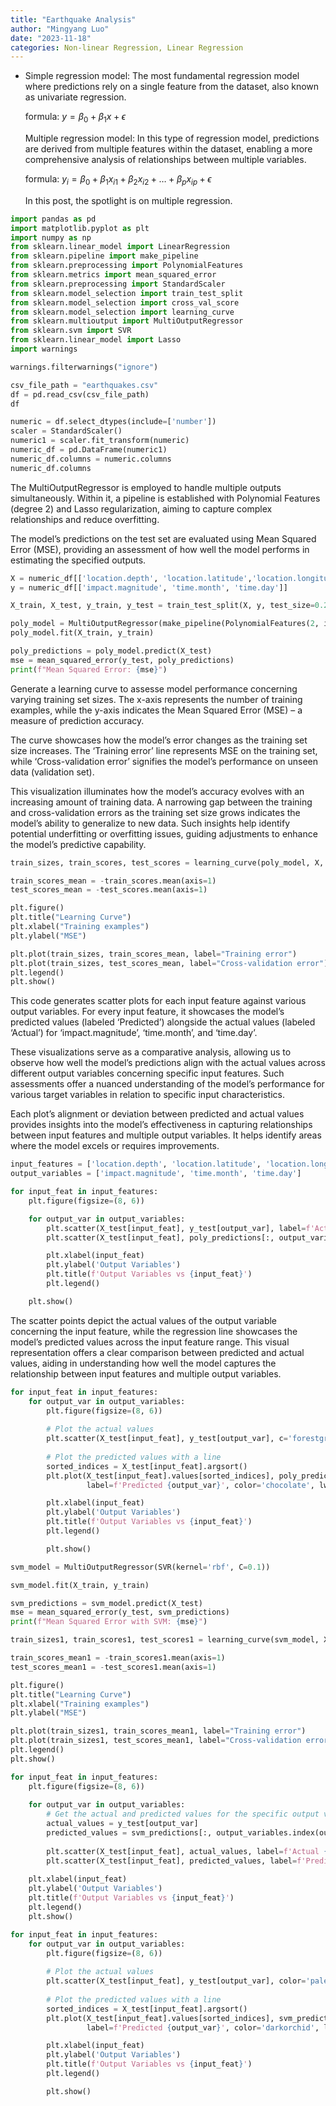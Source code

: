 ```yaml
---
title: "Earthquake Analysis"
author: "Mingyang Luo"
date: "2023-11-18"
categories: Non-linear Regression, Linear Regression
---
```


-   Simple regression model: The most fundamental regression model where predictions rely on a single feature from the dataset, also known as univariate regression.

    formula: $y = \beta_0 + \beta_1 x + \epsilon$

    Multiple regression model: In this type of regression model, predictions are derived from multiple features within the dataset, enabling a more comprehensive analysis of relationships between multiple variables.

    formula: $y_i = \beta_0 + \beta_1 x_{i1} + \beta_2 x_{i2} + \ldots + \beta_p x_{ip} + \epsilon$

    In this post, the spotlight is on multiple regression.

```python
import pandas as pd
import matplotlib.pyplot as plt
import numpy as np
from sklearn.linear_model import LinearRegression
from sklearn.pipeline import make_pipeline
from sklearn.preprocessing import PolynomialFeatures
from sklearn.metrics import mean_squared_error
from sklearn.preprocessing import StandardScaler
from sklearn.model_selection import train_test_split
from sklearn.model_selection import cross_val_score
from sklearn.model_selection import learning_curve
from sklearn.multioutput import MultiOutputRegressor
from sklearn.svm import SVR
from sklearn.linear_model import Lasso
import warnings

warnings.filterwarnings("ignore")

csv_file_path = "earthquakes.csv"
df = pd.read_csv(csv_file_path)
df
```

```python
numeric = df.select_dtypes(include=['number'])
scaler = StandardScaler()
numeric1 = scaler.fit_transform(numeric)
numeric_df = pd.DataFrame(numeric1)
numeric_df.columns = numeric.columns
numeric_df.columns
```

The MultiOutputRegressor is employed to handle multiple outputs simultaneously. Within it, a pipeline is established with Polynomial Features (degree 2) and Lasso regularization, aiming to capture complex relationships and reduce overfitting.

The model's predictions on the test set are evaluated using Mean Squared Error (MSE), providing an assessment of how well the model performs in estimating the specified outputs.

```python
X = numeric_df[['location.depth', 'location.latitude','location.longitude', 'time.epoch', 'impact.gap']]
y = numeric_df[['impact.magnitude', 'time.month', 'time.day']]

X_train, X_test, y_train, y_test = train_test_split(X, y, test_size=0.2, random_state=42)

poly_model = MultiOutputRegressor(make_pipeline(PolynomialFeatures(2, include_bias=False), Lasso(alpha=0.4)))
poly_model.fit(X_train, y_train)

poly_predictions = poly_model.predict(X_test)
mse = mean_squared_error(y_test, poly_predictions)
print(f"Mean Squared Error: {mse}")
```

Generate a learning curve to assesse model performance concerning varying training set sizes. The x-axis represents the number of training examples, while the y-axis indicates the Mean Squared Error (MSE) -- a measure of prediction accuracy.

The curve showcases how the model's error changes as the training set size increases. The 'Training error' line represents MSE on the training set, while 'Cross-validation error' signifies the model's performance on unseen data (validation set).

This visualization illuminates how the model's accuracy evolves with an increasing amount of training data. A narrowing gap between the training and cross-validation errors as the training set size grows indicates the model's ability to generalize to new data. Such insights help identify potential underfitting or overfitting issues, guiding adjustments to enhance the model's predictive capability.

```python
train_sizes, train_scores, test_scores = learning_curve(poly_model, X, y, cv=5, scoring='neg_mean_squared_error')

train_scores_mean = -train_scores.mean(axis=1)
test_scores_mean = -test_scores.mean(axis=1)

plt.figure()
plt.title("Learning Curve")
plt.xlabel("Training examples")
plt.ylabel("MSE")

plt.plot(train_sizes, train_scores_mean, label="Training error")
plt.plot(train_sizes, test_scores_mean, label="Cross-validation error")
plt.legend()
plt.show()
```

This code generates scatter plots for each input feature against various output variables. For every input feature, it showcases the model's predicted values (labeled 'Predicted') alongside the actual values (labeled 'Actual') for 'impact.magnitude', 'time.month', and 'time.day'.

These visualizations serve as a comparative analysis, allowing us to observe how well the model's predictions align with the actual values across different output variables concerning specific input features. Such assessments offer a nuanced understanding of the model's performance for various target variables in relation to specific input characteristics.

Each plot's alignment or deviation between predicted and actual values provides insights into the model's effectiveness in capturing relationships between input features and multiple output variables. It helps identify areas where the model excels or requires improvements.

```python
input_features = ['location.depth', 'location.latitude', 'location.longitude', 'time.epoch', 'impact.gap']
output_variables = ['impact.magnitude', 'time.month', 'time.day']

for input_feat in input_features:
    plt.figure(figsize=(8, 6))

    for output_var in output_variables:
        plt.scatter(X_test[input_feat], y_test[output_var], label=f'Actual {output_var}', alpha=0.6)
        plt.scatter(X_test[input_feat], poly_predictions[:, output_variables.index(output_var)], label=f'Predicted {output_var}', alpha=0.6)

        plt.xlabel(input_feat)
        plt.ylabel('Output Variables')
        plt.title(f'Output Variables vs {input_feat}')
        plt.legend()

    plt.show()
```

The scatter points depict the actual values of the output variable concerning the input feature, while the regression line showcases the model's predicted values across the input feature range. This visual representation offers a clear comparison between predicted and actual values, aiding in understanding how well the model captures the relationship between input features and multiple output variables.

```python
for input_feat in input_features:
    for output_var in output_variables:
        plt.figure(figsize=(8, 6))
        
        # Plot the actual values
        plt.scatter(X_test[input_feat], y_test[output_var], c='forestgreen', label=f'Actual {output_var}', alpha=0.6)
        
        # Plot the predicted values with a line
        sorted_indices = X_test[input_feat].argsort()
        plt.plot(X_test[input_feat].values[sorted_indices], poly_predictions[:, output_variables.index(output_var)][sorted_indices], 
                 label=f'Predicted {output_var}', color='chocolate', lw=1)

        plt.xlabel(input_feat)
        plt.ylabel('Output Variables')
        plt.title(f'Output Variables vs {input_feat}')
        plt.legend()

        plt.show()
```

```python
svm_model = MultiOutputRegressor(SVR(kernel='rbf', C=0.1))

svm_model.fit(X_train, y_train)

svm_predictions = svm_model.predict(X_test)
mse = mean_squared_error(y_test, svm_predictions)
print(f"Mean Squared Error with SVM: {mse}")
```

```python
train_sizes1, train_scores1, test_scores1 = learning_curve(svm_model, X, y, cv=3, scoring='neg_mean_squared_error')

train_scores_mean1 = -train_scores1.mean(axis=1)
test_scores_mean1 = -test_scores1.mean(axis=1)

plt.figure()
plt.title("Learning Curve")
plt.xlabel("Training examples")
plt.ylabel("MSE")

plt.plot(train_sizes1, train_scores_mean1, label="Training error")
plt.plot(train_sizes1, test_scores_mean1, label="Cross-validation error")
plt.legend()
plt.show()
```

```python
for input_feat in input_features:
    plt.figure(figsize=(8, 6))
    
    for output_var in output_variables:
        # Get the actual and predicted values for the specific output variable
        actual_values = y_test[output_var]
        predicted_values = svm_predictions[:, output_variables.index(output_var)]
        
        plt.scatter(X_test[input_feat], actual_values, label=f'Actual {output_var}', alpha=0.6)
        plt.scatter(X_test[input_feat], predicted_values, label=f'Predicted {output_var}', alpha=0.6)
    
    plt.xlabel(input_feat)
    plt.ylabel('Output Variables')
    plt.title(f'Output Variables vs {input_feat}')
    plt.legend()
    plt.show()
```

```python
for input_feat in input_features:
    for output_var in output_variables:
        plt.figure(figsize=(8, 6))
        
        # Plot the actual values
        plt.scatter(X_test[input_feat], y_test[output_var], color='palevioletred', label=f'Actual {output_var}', alpha=0.6)
        
        # Plot the predicted values with a line
        sorted_indices = X_test[input_feat].argsort()
        plt.plot(X_test[input_feat].values[sorted_indices], svm_predictions[:, output_variables.index(output_var)][sorted_indices], 
                 label=f'Predicted {output_var}', color='darkorchid', lw=1)

        plt.xlabel(input_feat)
        plt.ylabel('Output Variables')
        plt.title(f'Output Variables vs {input_feat}')
        plt.legend()

        plt.show()
```
